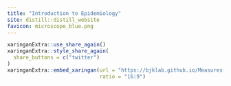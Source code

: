 ```yaml
---
title: "Introduction to Epidemiology"
site: distill::distill_website
favicon: microscope_blue.png
---
```


```r

xaringanExtra::use_share_again()
xaringanExtra::style_share_again(
  share_buttons = c("twitter")
)
xaringanExtra::embed_xaringan(url = "https://bjklab.github.io/Measures-of-Disease-in-Epidemiology/measures_of_disease_in_epidemiology_2020_bjk.html",
                              ratio = "16:9")



```

